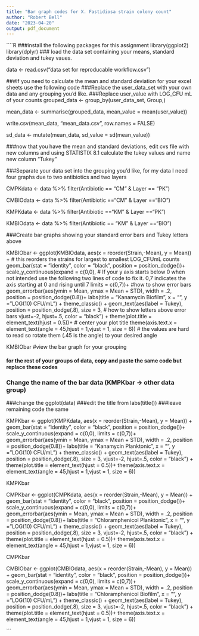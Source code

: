 ```yaml
---
title: "Bar graph codes for X. Fastidiosa strain colony count"
author: "Robert Bell"
date: "2023-04-20"
output: pdf_document
---
```


````R



###install the following packages for this assignment 
library(ggplot2)
library(dplyr)
### load the data set containing your means, standard deviation and tukey vaues.  


data <- read.csv("data set for reproducable workflow.csv")

###If  you need to calculate the mean and standard deviation for your excel sheets use the following code
###Replace the user_data_set with your own data and any grouping you'd like.
###Replace user_value with LOG_CFU mL of your counts 
grouped_data <- group_by(user_data_set, Group,)

mean_data <- summarise(grouped_data, mean_value = mean(user_value))

write.csv(mean_data, "mean_data.csv", row.names = FALSE)

sd_data <- mutate(mean_data, sd_value = sd(mean_value))

###now that you have the mean and standard deviations, edit cvs file with new columns and using STATISTIX 8.1 calculate the tukey values and name new column "Tukey"

###Separate your data set into the grouping you'd like, for my data I need four graphs due to two antibiotics and two layers


CMPKdata <- data %>%
  filter(Antibiotic == "CM" & Layer == "PK")

CMBIOdata <- data %>%
  filter(Antibiotic =="CM" & Layer =="BIO")

KMPKdata <- data %>%
  filter(Antibiotic =="KM" & Layer =="PK")

KMBIOdata <- data %>%
  filter(Antibiotic == "KM" & Layer =="BIO")


  
###Create bar graphs showing your standard error bars and Tukey letters above 

KMBIObar <- ggplot(KMBIOdata, aes(x = reorder(Strain,-Mean), y = Mean)) +  # this reorders the strains for largest to smallest LOG_CFUmL counts
  geom_bar(stat = "identity", color = "black",
           position = position_dodge())+
  scale_y_continuous(expand = c(0,0),  # If your y axis starts below 0 when not intended use the following two lines of code to fix it.  0,7 indicates the axis starting at 0 and rising until 7
                     limits = c(0,7))+ #how to show error bars
  geom_errorbar(aes(ymin = Mean, ymax = Mean + STD), width = .2,   
                position = position_dodge(0.8))+
  labs(title = "Kanamycin Biofilm", x = "", y = "LOG(10) CFU/mL") +
  theme_classic() +
  geom_text(aes(label = Tukey), position = position_dodge(.8), size = 3, # how to show letters above error bars 
            vjust=-2, hjust=.5, color = "black") +
  theme(plot.title = element_text(hjust = 0.5))+  # center your plot title
  theme(axis.text.x = element_text(angle = 45,hjust = 1,vjust = 1, size = 6)) # the values are hard to read so rotate them (.45 is the angle) to your desired angle
  
KMBIObar     #view the bar graph for your grouping     


#### for the rest of your groups of data, copy and paste the same code but replace these codes
### Change the name of the bar data (KMPKbar -> other data group)
###change the ggplot(data) 
###edit the title  from labs(title())
###leave remaining code the same 

KMPKbar <- ggplot(KMPKdata, aes(x = reorder(Strain,-Mean), y = Mean)) +
  geom_bar(stat = "identity", color = "black",
           position = position_dodge())+
  scale_y_continuous(expand = c(0,0),
                     limits = c(0,7))+
  geom_errorbar(aes(ymin = Mean, ymax = Mean + STD), width = .2,
                position = position_dodge(0.8))+
  labs(title = "Kanamycin Planktonic", x = "", y = "LOG(10) CFU/mL") +
  theme_classic() +
  geom_text(aes(label = Tukey), position = position_dodge(.8), size = 3,
            vjust=-2, hjust=.5, color = "black") +
  theme(plot.title = element_text(hjust = 0.5))+
  theme(axis.text.x = element_text(angle = 45,hjust = 1,vjust = 1, size = 6))

KMPKbar


CMPKbar <- ggplot(CMPKdata, aes(x = reorder(Strain,-Mean), y = Mean)) +
  geom_bar(stat = "identity", color = "black",
           position = position_dodge())+
  scale_y_continuous(expand = c(0,0),
                     limits = c(0,7))+
  geom_errorbar(aes(ymin = Mean, ymax = Mean + STD), width = .2,
                position = position_dodge(0.8))+
  labs(title = "Chloramphenicol Planktonic", x = "", y = "LOG(10) CFU/mL") +
  theme_classic() +
  geom_text(aes(label = Tukey), position = position_dodge(.8), size = 3,
            vjust=-2, hjust=.5, color = "black") +
  theme(plot.title = element_text(hjust = 0.5))+
  theme(axis.text.x = element_text(angle = 45,hjust = 1,vjust = 1, size = 6))

CMPKbar


CMBIObar <- ggplot(CMBIOdata, aes(x = reorder(Strain,-Mean), y = Mean)) +
  geom_bar(stat = "identity", color = "black",
           position = position_dodge())+
  scale_y_continuous(expand = c(0,0),
                     limits = c(0,7))+
  geom_errorbar(aes(ymin = Mean, ymax = Mean + STD), width = .2,
                position = position_dodge(0.8))+
  labs(title = "Chloramphenicol Biofilm", x = "", y = "LOG(10) CFU/mL") +
  theme_classic() +
  geom_text(aes(label = Tukey), position = position_dodge(.8), size = 3,
            vjust=-2, hjust=.5, color = "black") +
  theme(plot.title = element_text(hjust = 0.5))+
  theme(axis.text.x = element_text(angle = 45,hjust = 1,vjust = 1, size = 6))


```
